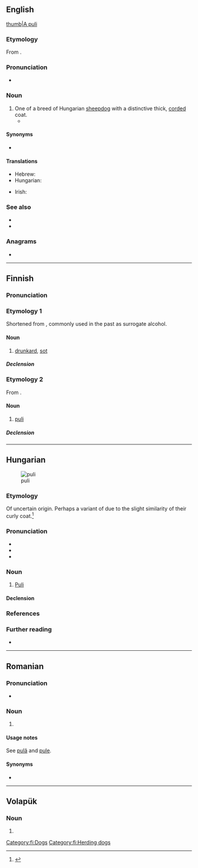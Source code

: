 {{also|Puli|pulí|pulì|puḻi|púli|püli|půli|půlí}}
==English==
[[image:PuliDog.jpg|thumb|A puli]]

===Etymology===
From {{bor|en|hu|puli}}.

===Pronunciation===
* {{IPA|en|/ˈpuːli/}}

===Noun===
{{en-noun|pulik|s}}

# One of a breed of Hungarian [[sheepdog]] with a distinctive thick, [[corded]] coat.
#* {{quote-journal|en|date=February 11, 2009|author=Katie Thomas|title=10-Year-Old Spaniel Completes Comeback|work=New York Times|url=http://www.nytimes.com/2009/02/11/sports/othersports/11dogs.html
|passage=Other dogs competing in Best in Show were a standard poodle, a Scottish terrier, a '''puli''', a Brussels griffon and a Scottish deerhound.}}

====Synonyms====
* {{l|en|Hungarian Puli}}

====Translations====
{{trans-top|breed of Hungarian sheepdog}}
* Hebrew: {{t|he|פולי|m|tr=puli}}
* Hungarian: {{t+|hu|puli}}
{{trans-mid}}
* Irish: {{t|ga|púilí Ungárach|m}}
{{trans-bottom}}

===See also===
* {{pedialite}}
* {{commonslite}}

===Anagrams===
* {{anagrams|en|a=ilpu|pilu}}

----

==Finnish==
{{wikipedia|lang=fi}}

===Pronunciation===
{{fi-pronunciation}}

===Etymology 1===
Shortened from {{m|fi|pulituuri||French polish}}, commonly used in the past as surrogate alcohol.

====Noun====
{{fi-noun}}

# {{lb|fi|colloquial}} [[drunkard]], [[sot]] {{gloss|one who is badly addicted with alcohol, to the point where the person is completely dependent on it}}
#: {{syn|fi|puliukko|Thesaurus:juoppo}}

=====Declension=====
{{fi-decl-risti|pul|||a}}

===Etymology 2===
From {{der|fi|hu|puli}}.

====Noun====
{{fi-noun}}

# [[puli#English|puli]]

=====Declension=====
{{fi-decl-risti|pul|||a}}

[[Category:fi:Dogs]]
[[Category:fi:Herding dogs]]

----

==Hungarian==
{{swp|Puli (kutyafajta)|puli|lang=hu}}
[[File:Csalfa_Sommer_07_10_A.jpg|thumb|puli]]

===Etymology===
Of uncertain origin. Perhaps a variant of {{m|hu|pudli|t=poodle}} due to the slight similarity of their curly coat.<ref>{{R:TotfalusiNagyEty 2001}}</ref>

===Pronunciation===
* {{hu-IPA}}
* {{hyphenation|hu|pu|li}}
* {{rhymes|hu|li}}

===Noun===
{{hu-noun|k}}

# [[Puli]] {{gloss|a [[Hungarian]] sheepdog with a distinctive thick, corded coat}}

====Declension====
{{hu-infl-nom|puli|o}}{{hu-pos-tok|puli|ja}}

===References===
<references/>

===Further reading===
* {{R:ErtSz}}

{{topics|hu|Dogs|Herding dogs}}

----

==Romanian==

===Pronunciation===
* {{IPA|ro|[pulʲ]}}

===Noun===
{{head|ro|noun plural form}}

# {{plural of|ro|pulă}}

====Usage notes====
See [[pulă]] and [[pule#Usage notes|pule]].

====Synonyms====
* {{l|ro|pule}}

----

==Volapük==

===Noun===
{{head|vo|noun form}}

# {{inflection of|vo|pul||acc|s}}